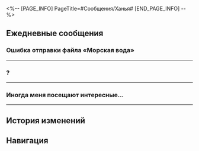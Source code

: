 <%-- [PAGE_INFO]
PageTitle=#Сообщения/Ханья#
[END_PAGE_INFO] --%>
{{Сообщение Инфобокс
|id          = 1215
|Изображение = Персонаж Ханья Иконка.png
|Тип         = Персонаж
|Отправитель = Ханья
|Описание    = Смотрю видения. Не беспокоить.
|Фракция     = Лофу Сяньчжоу
}}

==Ежедневные сообщения==
===Ошибка отправки файла «Морская вода»===
{{Сообщения
|условие_получения = 
|текст=
:{{Диалог|Предупреждение}} Ошибка отправки файла «Морская вода»
:{{Диалог|Предупреждение}} Ошибка отправки файла «Морская вода»
:{{Диалог|Предупреждение}} Ошибка отправки файла «Морская вода»
:'''Ханья:''' Странно. Почему не получается?
:'''Ханья:''' А может. Сигнал из Дома кандалов до сих пор заблокирован?
:'''Ханья:''' Ох. В прошлом году они хотели провести техобслуживание. Но никак не могли согласовать.
:{Выбор} Что ты хотела отправить?
:'''(Первопроходец):''' А что ты хотела отправить?
:'''Ханья:''' Книгу. Которую я написала.
:'''Ханья:''' Сестра очень любит триллеры. Такие, чтоб кровь в жилах стыла. Но у неё заканчиваются интересные книги. Так что я решила написать сама. Вот только это моя первая попытка.
:{{Диалог|Предупреждение}} Ошибка отправки файла «Морская вода»
:'''Ханья:''' Снова не отправилось. Тогда я просто сюда вставлю. Много получится. Надеюсь, ты не против.
:'''Ханья:''' ''Морская вода''. Ханья.
:'''Ханья:''' Судьи всегда несли на своих плечах бремя принятия сложных решений. И мало что вызывает настолько сильные страдания, как неустанный поиск отступников. Бывает, что верные союзники стремительно превращаются во врагов из-за алчности, ненависти и даже жажды острых ощущений. И когда приходит время во имя почтенных десяти владык вершить правосудие над тем, кто некогда был другом, эти муки становятся невыносимыми.
:'''Ханья:''' В месте, к которому я сейчас направляюсь, произошли душераздирающие события. Давным-давно я тщательно сконструировала ловушку, чтобы поймать преступника, вступившего в сговор с Обитателями Изобилия. Этот неуловимый преступник, известный под именем Морская Вода, торговал бесценными секретами, раскрывая хитросплетения Альянса в секторе Снаунт. С Морской Водой я вела очень долгую и непримиримую борьбу и теперь готова поймать его в сети.
:'''Ханья:''' Я спешу к месту событий, а в голове у меня один за другим вспыхивают яркие образы. Отзывчивый новобранец Облачных рыцарей, энергичная уличная артистка, невинная девушка из лисьего народа и {{MC|ж=загадочная Безымянная|м=загадочный Безымянный}}... Кто из них Морская Вода? И когда правда раскроется, как мне противостоять неизбежной, безжалостной развязке?..
:'''Ханья:''' И тут моё сердце внезапно пронзает пущенная из тени стрела. Я падаю на землю и изо всех сил пытаюсь разглядеть лицо нападавшего...
:{Выбор} Как много букв...
:'''(Первопроходец):''' Стой-стой-стой!
:'''(Первопроходец):''' Ты мне всю книгу собираешься в сообщениях отправить, что ли?!
:'''Ханья:''' Прости. Я ещё не закончила.
:'''Ханья:''' «Так Морская Вода... это ты!»
:'''Ханья:''' Конец.
:'''Ханья:''' Мне удалось написать только это. Не могу придумать, как могли бы развиваться события. Нуждаюсь в совете.
:{Выбор} Отлично написано.
::'''(Первопроходец):''' Отлично написано! Так и продолжай.
::'''Ханья:''' Правда?
::'''Ханья:''' Я не очень довольна результатом. Но спасибо за поддержку. Я готова писать дальше.
:{Выбор} Ну такое.
::'''(Первопроходец):''' Ну такое, если честно. Ни начала нормального, ни конца, и детали не продуманы. Теперь понятно, почему ты не знаешь, как продолжить.
::'''Ханья:''' Мне тоже так кажется. В тексте много шероховатостей.
::'''Ханья:''' Что ж. Попробую почитать любимые книги сестры. Может, сумею разузнать что-нибудь. Об интересном закручивании сюжета.
:{Выбор} Подозреваемые - это мы?
::'''(Первопроходец):''' А почему подозреваемые в твоей книге - это мы?
::'''Ханья:''' Сестра упоминала как-то. Что книга проще пишется. Когда персонажи напоминают тебе кого-то из жизни.
::'''Ханья:''' Я вот подумала. Возможно, я потому и не могу продвинуться дальше. Из-за вашей доброты сложно представить вас злодеями. Возможно, мне стоит черпать вдохновение из поведения преступников. С которыми я обычно имею дело.
:'''Ханья:''' Есть ещё предложения?
:{Выбор} Так кто Морская Вода?
:'''(Первопроходец):''' Главный мой вопрос - кто на самом деле скрывается за именем Морская Вода?
:'''Ханья:''' Я пока не решила.
:'''Ханья:''' Может, поэтому и не знаю. О чём писать дальше.
:'''Ханья:''' Спасибо за советы. Я всё обдумаю. Отправлю тебе книгу, когда допишу.
}}
----

==={{MC|ж=Занята|м=Занят}}?===
{{Сообщения
|условие_получения = 
|текст=
:'''Ханья:''' {{MC|ж=Занята|м=Занят}}?
:'''Ханья:''' Точнее. Есть ли у тебя время в следующие пару дней?
:'''Ханья:''' Ну или. Если нет, то на следующей неделе?
:'''Ханья:''' Ну или. Если на следующей неделе нет, то как у тебя со временем в следующем месяце?
:{Выбор} Следующие пару дней я {{MC|ж=занята|м=занят}}.
::'''(Первопроходец):''' Следующие пару дней я {{MC|ж=занята|м=занят}}.
::'''Ханья:''' Ничего страшного. Когда освободишься. Посмотрим иммерсию вместе?
:{Выбор} Я всегда {{MC|ж=свободна|м=свободен}}.
::'''(Первопроходец):''' Я всегда {{MC|ж=свободна|м=свободен}}.
::'''Ханья:''' Отлично. Когда тебе будет удобно. Посмотрим иммерсию вместе?
:{Выбор} А с чего ты вдруг зовёшь меня?
:'''(Первопроходец):''' А с чего ты вдруг зовёшь меня на иммерсию?
:'''Ханья:''' Ну, моя сестра - кукла. Может находиться в мире смертных лишь некоторое время. Я всегда стараюсь проводить наше общее время с пользой. Смотреть что-то интересное. Веселиться. Пробовать вкусную еду.
:'''Ханья:''' Тут иммерсии новые вышли. И я хотела с ней посмотреть. Но из-за работы стала ко многому терять интерес. Вот и сомневаюсь. Вдруг выберу неинтересные иммерсии. Сестра так редко выбирается в мир смертных. Не хочется тратить её ценное время на скучные иммерсии. Думаю, что можно заработать Мару. От чувства вины. Вот почему мне нужно стороннее мнение. Ты так много знаешь. Не сомневаюсь, что поможешь подобрать захватывающие иммерсии.
:{Выбор} А какие иммерсии любит Сюэи?
:'''(Первопроходец):''' Помогу, конечно, но на вкус и цвет все фломастеры разные. Не знаешь, какие иммерсии любит Сюэи?
:'''Ханья:''' Сестра обожает триллеры. Про поиск преступников. Шпионские истории. Драки с зомби. Про нечисть. И в целом всё, где сюжет держит в напряжении. Но я уже перестала понимать. Что считать держащим в напряжении. Целыми днями я вожусь с личностями, поражёнными Марой. И после такого уже мало что напрягает. Поэтому мне нужна помощь. Ты сможешь найти напряжённое с точки зрения обычных людей.
:'''Ханья:''' Куплю билеты. И напишу тебе.
}}
----

===Иногда меня посещают интересные...===
{{Сообщения
|условие_получения = 
|текст=
:'''Ханья:''' Иногда меня посещают интересные мысли. Не уверена, сумеешь ли ты понять. Но наверняка сможешь. Так что я бы хотела ими с тобой поделиться.
:'''Ханья:''' В Доме кандалов. Я изо дня в день копаюсь в воспоминаниях людей, поражённых Марой. А во внешнем мире. Я вижу, как люди постоянно жалуются на всякие обыденные мелочи. На домашние задания. Что их много. Или на то, что свободного времени на день остаётся только четыре часа. И как это надоело.
:'''Ханья:''' А мне, если удастся на полчасика выдохнуть. То ощущается это как дар от десяти владык.
:{Выбор} У всех свои заморочки.
::'''(Первопроходец):''' У всех свои заморочки. И разная реакция на трудности.
:{Выбор} {{MC|ж=Согласна|м=Согласен}}. Очень раздражает.
::'''(Первопроходец):''' И то правда. Многие просто не понимают, как им повезло.
:'''Ханья:''' Эх. Чем больше об этом думаю, тем лучше их понимаю. Такие жалобы - в некотором роде норма. Я в их возрасте наверняка тоже на такое жаловалась.
:'''Ханья:''' Смутно припоминаю. Я в детстве верила, что не подхожу для работы. Сестра меня утешала. Но вот что именно она говорила. Не помню. И только на работе я поняла. Для работы никто по-настоящему не подходит. Особенно в Комиссии десяти владык. Неважно, подходящая работа или нет. Неважно, выпьешь вино забвения или нет. Разницы никакой.
:'''Ханья:''' Но ведь если долго копить стресс. То будет уже поздно что-то менять. Поэтому я после работы заглядываю в «Чайную Ду». Этот чай творит чудеса.
:'''Ханья:''' Если будет время. Тоже приходи.
}}
----

==История изменений==
{{История изменений|2.7}}

==Навигация==
{{Сообщения Навбокс}}